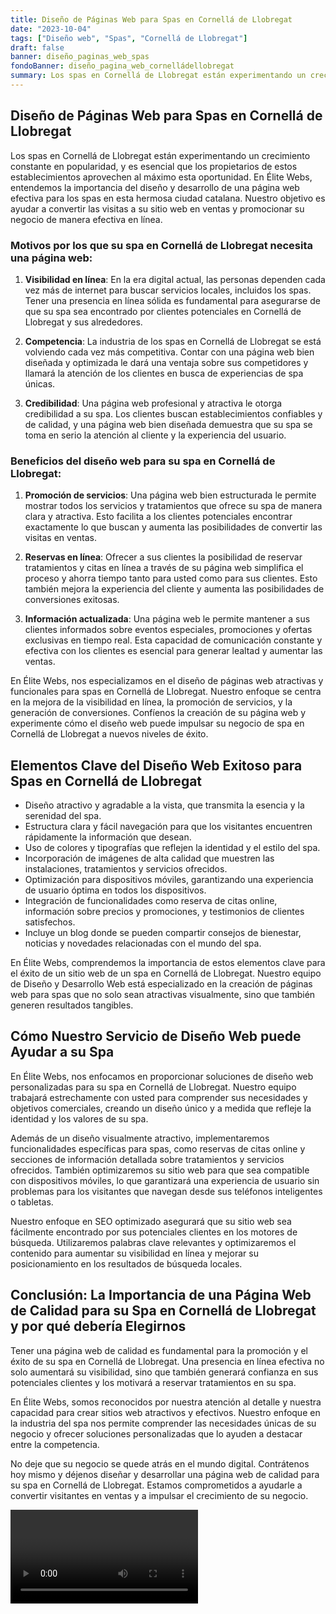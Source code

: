 ```yaml
---
title: Diseño de Páginas Web para Spas en Cornellá de Llobregat
date: "2023-10-04"
tags: ["Diseño web", "Spas", "Cornellá de Llobregat"]
draft: false
banner: diseño_paginas_web_spas
fondoBanner: diseño_pagina_web_cornelládellobregat
summary: Los spas en Cornellá de Llobregat están experimentando un crecimiento constante en popularidad, y es esencial que los propietarios de estos establecimientos aprovechen al máximo esta oportunidad. En Élite Webs, entendemos la importancia del diseño y desarrollo de una página web efectiva para los spas en esta hermosa ciudad catalana. Nuestro objetivo es ayudar a convertir las visitas a su sitio web en ventas y promocionar su negocio de manera efectiva en línea.
---
```



## Diseño de Páginas Web para Spas en Cornellá de Llobregat

Los spas en Cornellá de Llobregat están experimentando un crecimiento constante en popularidad, y es esencial que los propietarios de estos establecimientos aprovechen al máximo esta oportunidad. En Élite Webs, entendemos la importancia del diseño y desarrollo de una página web efectiva para los spas en esta hermosa ciudad catalana. Nuestro objetivo es ayudar a convertir las visitas a su sitio web en ventas y promocionar su negocio de manera efectiva en línea.

### Motivos por los que su spa en Cornellá de Llobregat necesita una página web:

1. **Visibilidad en línea**: En la era digital actual, las personas dependen cada vez más de internet para buscar servicios locales, incluidos los spas. Tener una presencia en línea sólida es fundamental para asegurarse de que su spa sea encontrado por clientes potenciales en Cornellá de Llobregat y sus alrededores.

2. **Competencia**: La industria de los spas en Cornellá de Llobregat se está volviendo cada vez más competitiva. Contar con una página web bien diseñada y optimizada le dará una ventaja sobre sus competidores y llamará la atención de los clientes en busca de experiencias de spa únicas.

3. **Credibilidad**: Una página web profesional y atractiva le otorga credibilidad a su spa. Los clientes buscan establecimientos confiables y de calidad, y una página web bien diseñada demuestra que su spa se toma en serio la atención al cliente y la experiencia del usuario.

### Beneficios del diseño web para su spa en Cornellá de Llobregat:

1. **Promoción de servicios**: Una página web bien estructurada le permite mostrar todos los servicios y tratamientos que ofrece su spa de manera clara y atractiva. Esto facilita a los clientes potenciales encontrar exactamente lo que buscan y aumenta las posibilidades de convertir las visitas en ventas.

2. **Reservas en línea**: Ofrecer a sus clientes la posibilidad de reservar tratamientos y citas en línea a través de su página web simplifica el proceso y ahorra tiempo tanto para usted como para sus clientes. Esto también mejora la experiencia del cliente y aumenta las posibilidades de conversiones exitosas.

3. **Información actualizada**: Una página web le permite mantener a sus clientes informados sobre eventos especiales, promociones y ofertas exclusivas en tiempo real. Esta capacidad de comunicación constante y efectiva con los clientes es esencial para generar lealtad y aumentar las ventas.

En Élite Webs, nos especializamos en el diseño de páginas web atractivas y funcionales para spas en Cornellá de Llobregat. Nuestro enfoque se centra en la mejora de la visibilidad en línea, la promoción de servicios, y la generación de conversiones. Confíenos la creación de su página web y experimente cómo el diseño web puede impulsar su negocio de spa en Cornellá de Llobregat a nuevos niveles de éxito.

<GifSeo />

<Cta />

## Elementos Clave del Diseño Web Exitoso para Spas en Cornellá de Llobregat

- Diseño atractivo y agradable a la vista, que transmita la esencia y la serenidad del spa.
- Estructura clara y fácil navegación para que los visitantes encuentren rápidamente la información que desean.
- Uso de colores y tipografías que reflejen la identidad y el estilo del spa.
- Incorporación de imágenes de alta calidad que muestren las instalaciones, tratamientos y servicios ofrecidos.
- Optimización para dispositivos móviles, garantizando una experiencia de usuario óptima en todos los dispositivos.
- Integración de funcionalidades como reserva de citas online, información sobre precios y promociones, y testimonios de clientes satisfechos.
- Incluye un blog donde se pueden compartir consejos de bienestar, noticias y novedades relacionadas con el mundo del spa.

En Élite Webs, comprendemos la importancia de estos elementos clave para el éxito de un sitio web de un spa en Cornellá de Llobregat. Nuestro equipo de Diseño y Desarrollo Web está especializado en la creación de páginas web para spas que no solo sean atractivas visualmente, sino que también generen resultados tangibles.

## Cómo Nuestro Servicio de Diseño Web puede Ayudar a su Spa

En Élite Webs, nos enfocamos en proporcionar soluciones de diseño web personalizadas para su spa en Cornellá de Llobregat. Nuestro equipo trabajará estrechamente con usted para comprender sus necesidades y objetivos comerciales, creando un diseño único y a medida que refleje la identidad y los valores de su spa.

Además de un diseño visualmente atractivo, implementaremos funcionalidades específicas para spas, como reservas de citas online y secciones de información detallada sobre tratamientos y servicios ofrecidos. También optimizaremos su sitio web para que sea compatible con dispositivos móviles, lo que garantizará una experiencia de usuario sin problemas para los visitantes que navegan desde sus teléfonos inteligentes o tabletas.

Nuestro enfoque en SEO optimizado asegurará que su sitio web sea fácilmente encontrado por sus potenciales clientes en los motores de búsqueda. Utilizaremos palabras clave relevantes y optimizaremos el contenido para aumentar su visibilidad en línea y mejorar su posicionamiento en los resultados de búsqueda locales.

## Conclusión: La Importancia de una Página Web de Calidad para su Spa en Cornellá de Llobregat y por qué debería Elegirnos

Tener una página web de calidad es fundamental para la promoción y el éxito de su spa en Cornellá de Llobregat. Una presencia en línea efectiva no solo aumentará su visibilidad, sino que también generará confianza en sus potenciales clientes y los motivará a reservar tratamientos en su spa.

En Élite Webs, somos reconocidos por nuestra atención al detalle y nuestra capacidad para crear sitios web atractivos y efectivos. Nuestro enfoque en la industria del spa nos permite comprender las necesidades únicas de su negocio y ofrecer soluciones personalizadas que lo ayuden a destacar entre la competencia.

No deje que su negocio se quede atrás en el mundo digital. Contrátenos hoy mismo y déjenos diseñar y desarrollar una página web de calidad para su spa en Cornellá de Llobregat. Estamos comprometidos a ayudarle a convertir visitantes en ventas y a impulsar el crecimiento de su negocio.

<Video />

<CtaBot job="Spas" city="Cornellá de Llobregat" />

<Gmaps query="Cornellá de Llobregat+españa+maps" />
